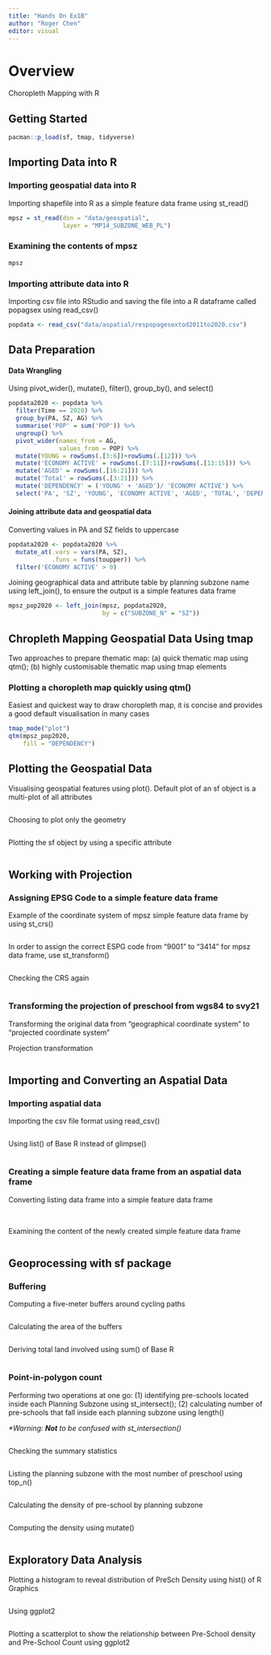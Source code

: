 ```yaml
---
title: "Hands On Ex1B"
author: "Roger Chen"
editor: visual
---
```


# Overview

Choropleth Mapping with R

## Getting Started

```r
pacman::p_load(sf, tmap, tidyverse)
```

## Importing Data into R

### Importing geospatial data into R

Importing shapefile into R as a simple feature data frame using st_read()

```r
mpsz = st_read(dsn = "data/geospatial",
               layer = "MP14_SUBZONE_WEB_PL")
```

### Examining the contents of mpsz

```r
mpsz
```

### Importing attribute data into R

Importing csv file into RStudio and saving the file into a R dataframe called popagsex using read_csv()

```r
popdata <- read_csv("data/aspatial/respopagesextod2011to2020.csv")
```

## Data Preparation

#### Data Wrangling

Using pivot_wider(), mutate(), filter(), group_by(), and select()

```r
popdata2020 <- popdata %>%
  filter(Time == 2020) %>%
  group_by(PA, SZ, AG) %>%
  summarise('POP' = sum('POP')) %>%
  ungroup() %>%
  pivot_wider(names_from = AG,
              values_from = POP) %>%
  mutate(YOUNG = rowSums(.[3:6])+rowSums(.[12])) %>%
  mutate('ECONOMY ACTIVE' = rowSums(.[7:11])+rowSums(.[13:15])) %>%
  mutate('AGED' = rowSums(.[16:21])) %>%
  mutate('Total' = rowSums(.[3:21])) %>%
  mutate('DEPENDENCY' = ('YOUNG' + 'AGED')/ 'ECONOMY ACTIVE') %>%
  select('PA', 'SZ', 'YOUNG', 'ECONOMY ACTIVE', 'AGED', 'TOTAL', 'DEPENDENCY')
```

#### Joining attribute data and geospatial data

Converting values in PA and SZ fields to uppercase

```r
popdata2020 <- popdata2020 %>%
  mutate_at(.vars = vars(PA, SZ),
            .funs = funs(toupper)) %>%
  filter('ECONOMY ACTIVE' > 0)
```

Joining geographical data and attribute table by planning subzone name using left_join(), to ensure the output is a simple features data frame

```r
mpsz_pop2020 <- left_join(mpsz, popdata2020, 
                          by = c("SUBZONE_N" = "SZ"))
```

## Chropleth Mapping Geospatial Data Using tmap

Two approaches to prepare thematic map: (a) quick thematic map using qtm(); (b) highly customisable thematic map using tmap elements

### Plotting a choropleth map quickly using qtm()

Easiest and quickest way to draw choropleth map, it is concise and provides a good default visualisation in many cases

```r
tmap_mode("plot")
qtm(mpsz_pop2020, 
    fill = "DEPENDENCY")
```

## Plotting the Geospatial Data

Visualising geospatial features using plot(). Default plot of an sf object is a multi-plot of all attributes

```r

```

Choosing to plot only the geometry

```r

```

Plotting the sf object by using a specific attribute

```r

```

## Working with Projection

### Assigning EPSG Code to a simple feature data frame

Example of the coordinate system of mpsz simple feature data frame by using st_crs()

```r

```

In order to assign the correct ESPG code from "9001" to "3414" for mpsz data frame, use st_transform()

```r

```

Checking the CRS again

```r

```

### Transforming the projection of preschool from wgs84 to svy21

Transforming the original data from "geographical coordinate system" to "projected coordinate system"

Projection transformation

```r

```

## Importing and Converting an Aspatial Data

### Importing aspatial data

Importing the csv file format using read_csv()

```r

```

Using list() of Base R instead of glimpse()

```r

```

### Creating a simple feature data frame from an aspatial data frame

Converting listing data frame into a simple feature data frame

```r

```

\
Examining the content of the newly created simple feature data frame

```r

```

## Geoprocessing with sf package

### Buffering

Computing a five-meter buffers around cycling paths

```r

```

Calculating the area of the buffers

```r

```

Deriving total land involved using sum() of Base R

```r

```

### Point-in-polygon count

Performing two operations at one go: (1) identifying pre-schools located inside each Planning Subzone using st_intersect(); (2) calculating number of pre-schools that fall inside each planning subzone using length()

*\*Warning: **Not** to be confused with st_intersection()*

```r

```

Checking the summary statistics

```r

```

Listing the planning subzone with the most number of preschool using top_n()

```r

```

Calculating the density of pre-school by planning subzone

```r

```

Computing the density using mutate()

```r

```

## Exploratory Data Analysis

Plotting a histogram to reveal distribution of PreSch Density using hist() of R Graphics

```r

```

Using ggplot2

```r

```

Plotting a scatterplot to show the relationship between Pre-School density and Pre-School Count using ggplot2

```r

```
